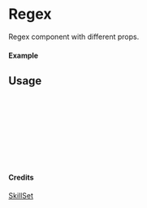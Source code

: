 
<Meta of={Regex} title="SkillSet/Regex" />

# Regex

Regex component with different props.

#### Example

<Canvas of={Regex.Primary} />

## Usage

```ts
import { Regex } from "yadl-ui";

const Example = () => {
  return (
      <Regex />
  );
};

export default Example;
```

#### Credits
[SkillSet](https://skillicons.dev)
